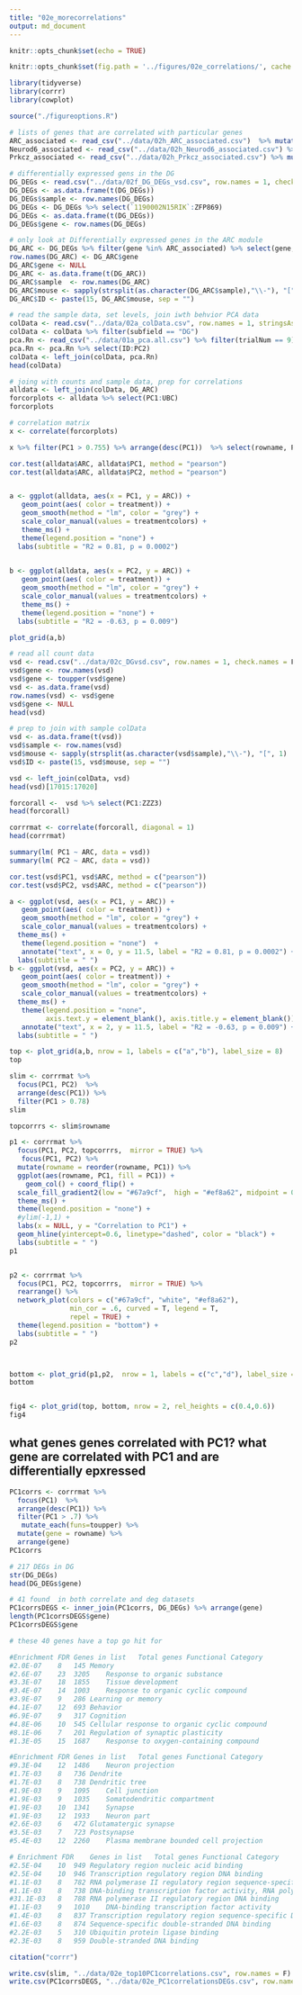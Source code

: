```yaml
---
title: "02e_morecorrelations"
output: md_document
---
```


```r
knitr::opts_chunk$set(echo = TRUE)

knitr::opts_chunk$set(fig.path = '../figures/02e_correlations/', cache = T, cache.lazy = FALSE)
```


```r
library(tidyverse)
library(corrr)
library(cowplot)

source("./figureoptions.R")
```


```r
# lists of genes that are correlated with particular genes
ARC_associated <- read_csv("../data/02h_ARC_associated.csv")  %>% mutate_each(funs=toupper)  %>% dplyr::pull(gene) 
Neurod6_associated <- read_csv("../data/02h_Neurod6_associated.csv") %>% mutate_each(funs=toupper)  %>% dplyr::pull(gene) 
Prkcz_associated <- read_csv("../data/02h_Prkcz_associated.csv") %>% mutate_each(funs=toupper)  %>% dplyr::pull(gene) 

# differentially expressed gens in the DG
DG_DEGs <- read.csv("../data/02f_DG_DEGs_vsd.csv", row.names = 1, check.names = F)
DG_DEGs <- as.data.frame(t(DG_DEGs))
DG_DEGs$sample <- row.names(DG_DEGs)
DG_DEGs <- DG_DEGs %>% select(`1190002N15RIK`:ZFP869)
DG_DEGs <- as.data.frame(t(DG_DEGs))
DG_DEGs$gene <- row.names(DG_DEGs)

# only look at Differentially expressed genes in the ARC module
DG_ARC <- DG_DEGs %>% filter(gene %in% ARC_associated) %>% select(gene, everything())
row.names(DG_ARC) <- DG_ARC$gene
DG_ARC$gene <- NULL
DG_ARC <- as.data.frame(t(DG_ARC))
DG_ARC$sample  <- row.names(DG_ARC)
DG_ARC$mouse <- sapply(strsplit(as.character(DG_ARC$sample),"\\-"), "[", 1)
DG_ARC$ID <- paste(15, DG_ARC$mouse, sep = "")

# read the sample data, set levels, join iwth behvior PCA data
colData <- read.csv("../data/02a_colData.csv", row.names = 1, stringsAsFactors = T)
colData <- colData %>% filter(subfield == "DG")
pca.Rn <- read_csv("../data/01a_pca.all.csv") %>% filter(trialNum == 9)
pca.Rn <- pca.Rn %>% select(ID:PC2)
colData <- left_join(colData, pca.Rn)
head(colData)

# joing with counts and sample data, prep for correlations
alldata <- left_join(colData, DG_ARC)
forcorplots <- alldata %>% select(PC1:UBC)
forcorplots

# correlation matrix
x <- correlate(forcorplots)

x %>% filter(PC1 > 0.755) %>% arrange(desc(PC1))  %>% select(rowname, PC1, PC2)
```

```r
cor.test(alldata$ARC, alldata$PC1, method = "pearson")
cor.test(alldata$ARC, alldata$PC2, method = "pearson")


a <- ggplot(alldata, aes(x = PC1, y = ARC)) +
   geom_point(aes( color = treatment)) + 
   geom_smooth(method = "lm", color = "grey") +
   scale_color_manual(values = treatmentcolors) +
   theme_ms() +
   theme(legend.position = "none") +
  labs(subtitle = "R2 = 0.81, p = 0.0002")
  

b <- ggplot(alldata, aes(x = PC2, y = ARC)) +
   geom_point(aes( color = treatment)) + 
   geom_smooth(method = "lm", color = "grey") +
   scale_color_manual(values = treatmentcolors) +
   theme_ms() +
   theme(legend.position = "none") +
  labs(subtitle = "R2 = -0.63, p = 0.009")

plot_grid(a,b)

```


```r
# read all count data
vsd <- read.csv("../data/02c_DGvsd.csv", row.names = 1, check.names = F) 
vsd$gene <- row.names(vsd)
vsd$gene <- toupper(vsd$gene)
vsd <- as.data.frame(vsd)
row.names(vsd) <- vsd$gene
vsd$gene <- NULL
head(vsd)

# prep to join with sample colData
vsd <- as.data.frame(t(vsd))
vsd$sample <- row.names(vsd)
vsd$mouse <- sapply(strsplit(as.character(vsd$sample),"\\-"), "[", 1)
vsd$ID <- paste(15, vsd$mouse, sep = "")

vsd <- left_join(colData, vsd)
head(vsd)[17015:17020]

forcorall <-  vsd %>% select(PC1:ZZZ3)
head(forcorall)

corrrmat <- correlate(forcorall, diagonal = 1) 
head(corrrmat)
```

```r
summary(lm( PC1 ~ ARC, data = vsd))
summary(lm( PC2 ~ ARC, data = vsd))

cor.test(vsd$PC1, vsd$ARC, method = c("pearson"))
cor.test(vsd$PC2, vsd$ARC, method = c("pearson"))

a <- ggplot(vsd, aes(x = PC1, y = ARC)) +
   geom_point(aes( color = treatment)) + 
   geom_smooth(method = "lm", color = "grey") +
   scale_color_manual(values = treatmentcolors) +
  theme_ms() +
   theme(legend.position = "none")  +
   annotate("text", x = 0, y = 11.5, label = "R2 = 0.81, p = 0.0002") +
  labs(subtitle = " ")
b <- ggplot(vsd, aes(x = PC2, y = ARC)) +
   geom_point(aes( color = treatment)) + 
   geom_smooth(method = "lm", color = "grey") +
   scale_color_manual(values = treatmentcolors) +
  theme_ms() +
   theme(legend.position = "none",
         axis.text.y = element_blank(), axis.title.y = element_blank())  +
   annotate("text", x = 2, y = 11.5, label = "R2 = -0.63, p = 0.009") +
  labs(subtitle = " ")

top <- plot_grid(a,b, nrow = 1, labels = c("a","b"), label_size = 8)
top

slim <- corrrmat %>% 
  focus(PC1, PC2)  %>% 
  arrange(desc(PC1)) %>% 
  filter(PC1 > 0.78) 
slim

topcorrrs <- slim$rowname

p1 <- corrrmat %>% 
  focus(PC1, PC2, topcorrrs,  mirror = TRUE) %>% 
   focus(PC1, PC2) %>%
  mutate(rowname = reorder(rowname, PC1)) %>%
  ggplot(aes(rowname, PC1, fill = PC1)) +
    geom_col() + coord_flip() +
  scale_fill_gradient2(low = "#67a9cf",  high = "#ef8a62", midpoint = 0) +
  theme_ms() +
  theme(legend.position = "none") +
  #ylim(-1,1) +
  labs(x = NULL, y = "Correlation to PC1") +
  geom_hline(yintercept=0.6, linetype="dashed", color = "black") +
  labs(subtitle = " ")
p1 


p2 <- corrrmat %>% 
  focus(PC1, PC2, topcorrrs,  mirror = TRUE) %>% 
  rearrange() %>% 
  network_plot(colors = c("#67a9cf", "white", "#ef8a62"),
               min_cor = .6, curved = T, legend = T,
               repel = TRUE) + 
  theme(legend.position = "bottom") +
  labs(subtitle = " ")
p2 



bottom <- plot_grid(p1,p2,  nrow = 1, labels = c("c","d"), label_size = 8)
bottom


fig4 <- plot_grid(top, bottom, nrow = 2, rel_heights = c(0.4,0.6))
fig4


```

## what genes genes correlated with PC1? what gene are correlated with PC1 and are differentially epxressed 

```r
PC1corrs <- corrrmat %>% 
  focus(PC1)  %>% 
  arrange(desc(PC1)) %>% 
  filter(PC1 > .7) %>%
   mutate_each(funs=toupper) %>%
  mutate(gene = rowname) %>% 
  arrange(gene)
PC1corrs

# 217 DEGs in DG
str(DG_DEGs)
head(DG_DEGs$gene)

# 41 found  in both correlate and deg datasets
PC1corrsDEGS <- inner_join(PC1corrs, DG_DEGs) %>% arrange(gene)
length(PC1corrsDEGS$gene)
PC1corrsDEGS$gene

# these 40 genes have a top go hit for 

#Enrichment FDR	Genes in list	Total genes	Functional Category
#2.0E-07	8	145	Memory
#2.6E-07	23	3205	Response to organic substance
#3.3E-07	18	1855	Tissue development
#3.4E-07	14	1003	Response to organic cyclic compound
#3.9E-07	9	286	Learning or memory
#4.1E-07	12	693	Behavior
#6.9E-07	9	317	Cognition
#4.8E-06	10	545	Cellular response to organic cyclic compound
#8.1E-06	7	201	Regulation of synaptic plasticity
#1.3E-05	15	1687	Response to oxygen-containing compound

#Enrichment FDR	Genes in list	Total genes	Functional Category
#9.3E-04	12	1486	Neuron projection
#1.7E-03	8	736	Dendrite
#1.7E-03	8	738	Dendritic tree
#1.9E-03	9	1095	Cell junction
#1.9E-03	9	1035	Somatodendritic compartment
#1.9E-03	10	1341	Synapse
#1.9E-03	12	1933	Neuron part
#2.6E-03	6	472	Glutamatergic synapse
#3.5E-03	7	723	Postsynapse
#5.4E-03	12	2260	Plasma membrane bounded cell projection

# Enrichment FDR	Genes in list	Total genes	Functional Category
#2.5E-04	10	949	Regulatory region nucleic acid binding
#2.5E-04	10	946	Transcription regulatory region DNA binding
#1.1E-03	8	782	RNA polymerase II regulatory region sequence-specific DNA binding
#1.1E-03	8	738	DNA-binding transcription factor activity, RNA polymerase II-specific
#31.1E-03	8	788	RNA polymerase II regulatory region DNA binding
#1.1E-03	9	1010	DNA-binding transcription factor activity
#1.4E-03	8	837	Transcription regulatory region sequence-specific DNA binding
#1.6E-03	8	874	Sequence-specific double-stranded DNA binding
#2.2E-03	5	310	Ubiquitin protein ligase binding
#2.3E-03	8	959	Double-stranded DNA binding

```

```r
citation("corrr")
```

```r
write.csv(slim, "../data/02e_top10PC1correlations.csv", row.names = F)
write.csv(PC1corrsDEGS, "../data/02e_PC1correlationsDEGs.csv", row.names = F)
```
